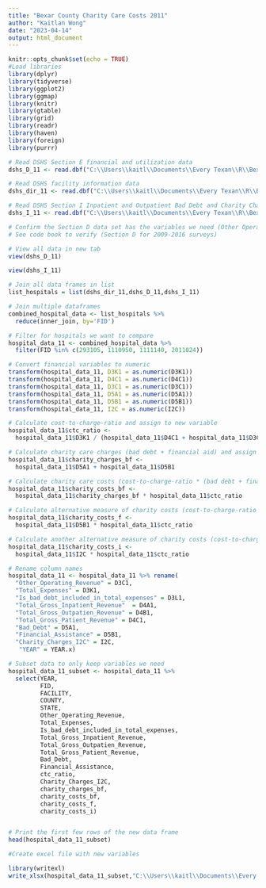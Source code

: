 ```yaml
---
title: "Bexar County Charity Care Costs 2011"
author: "Kaitlan Wong"
date: "2023-04-14"
output: html_document
---
```


```r
knitr::opts_chunk$set(echo = TRUE)
#Load libraries 
library(dplyr)
library(tidyverse)
library(ggplot2)
library(ggmap)
library(knitr)
library(gtable)
library(grid)
library(readr)
library(haven)
library(foreign)
library(purrr)

```


```r
# Read DSHS Section E financial and utilization data
dshs_D_11 <- read.dbf("C:\\Users\\kaitl\\Documents\\Every Texan\\R\\Bexar-County-Charity-Care-Costs\\2011ASHFinalDODrevised\\2011ASHFinalDOD\\HS11CD.dbf") 

# Read DSHS facility information data
dshs_dir_11 <- read.dbf("C:\\Users\\kaitl\\Documents\\Every Texan\\R\\Bexar-County-Charity-Care-Costs\\2011ASHFinalDODrevised\\2011ASHFinalDOD\\HS11DIR.dbf") 

# Read DSHS Section I Inpatient and Outpatient Bad Debt and Charity Charges Data
dshs_I_11 <- read.dbf("C:\\Users\\kaitl\\Documents\\Every Texan\\R\\Bexar-County-Charity-Care-Costs\\2011ASHFinalDODrevised\\2011ASHFinalDOD\\HS11FI.dbf")

```


```r
# Confirm the Section D data set has the variables we need (Other Operating Expenses and Total Expenses less bad debt)
# See code book to verify (Section D for 2009-2016 surveys)

# View all data in new tab
view(dshs_D_11)

view(dshs_I_11)

```


```r
# Join all data frames in list
list_hospitals = list(dshs_dir_11,dshs_D_11,dshs_I_11)

# Join multiple dataframes
combined_hospital_data <- list_hospitals %>% 
  reduce(inner_join, by='FID')

```


```r
# Filter for hospitals we want to compare
hospital_data_11 <- combined_hospital_data %>% 
  filter(FID %in% c(293105, 1110950, 1111140, 2011024))

```


```r

# Convert financial variables to numeric
transform(hospital_data_11, D3K1 = as.numeric(D3K1))
transform(hospital_data_11, D4C1 = as.numeric(D4C1))
transform(hospital_data_11, D3C1 = as.numeric(D3C1))
transform(hospital_data_11, D5A1 = as.numeric(D5A1))
transform(hospital_data_11, D5B1 = as.numeric(D5B1))
transform(hospital_data_11, I2C = as.numeric(I2C))

# Calculate cost-to-charge-ratio and assign to new variable
hospital_data_11$ctc_ratio <- 
  hospital_data_11$D3K1 / (hospital_data_11$D4C1 + hospital_data_11$D3C1)

# Calculate charity care charges (bad debt + financial aid) and assign to new variable
hospital_data_11$charity_charges_bf <- 
  hospital_data_11$D5A1 + hospital_data_11$D5B1

# Calculate charity care costs (cost-to-charge-ratio * (bad debt + financial assistance)) and assign to new variable
hospital_data_11$charity_costs_bf <- 
  hospital_data_11$charity_charges_bf * hospital_data_11$ctc_ratio

# Calculate alternative measure of charity costs (cost-to-charge-ratio * financial assistance) and assign to new variable
hospital_data_11$charity_costs_f <- 
  hospital_data_11$D5B1 * hospital_data_11$ctc_ratio

# Calculate another alternative measure of charity costs (cost-to-charge-ratio * I2C)
hospital_data_11$charity_costs_i <- 
  hospital_data_11$I2C * hospital_data_11$ctc_ratio

```


```r
# Rename column names
hospital_data_11 <- hospital_data_11 %>% rename(
  "Other_Operating_Revenue" = D3C1,
  "Total_Expenses" = D3K1,
  "Is_bad_debt_included_in_total_expenses" = D3L1,
  "Total_Gross_Inpatient_Revenue"  = D4A1,
  "Total_Gross_Outpatien_Revenue" = D4B1,
  "Total_Gross_Patient_Revenue" = D4C1,
  "Bad_Debt" = D5A1,
  "Financial_Assistance" = D5B1,
  "Charity_Charges_I2C" = I2C,
   "YEAR" = YEAR.x)

```


```r
# Subset data to only keep variables we need
hospital_data_11_subset <- hospital_data_11 %>% 
  select(YEAR,
         FID,
         FACILITY,
         COUNTY, 
         STATE,
         Other_Operating_Revenue,
         Total_Expenses,
         Is_bad_debt_included_in_total_expenses,
         Total_Gross_Inpatient_Revenue,
         Total_Gross_Outpatien_Revenue,
         Total_Gross_Patient_Revenue,
         Bad_Debt, 
         Financial_Assistance,
         ctc_ratio, 
         Charity_Charges_I2C,
         charity_charges_bf, 
         charity_costs_bf,
         charity_costs_f,
         charity_costs_i)


# Print the first few rows of the new data frame
head(hospital_data_11_subset)


```


```r
#Create excel file with new variables 

library(writexl)
write_xlsx(hospital_data_11_subset,"C:\\Users\\kaitl\\Documents\\Every Texan\\R\\Bexar-County-Charity-Care-Costs\\CharityCosts_11_AHA_DSHS.xlsx")

```
